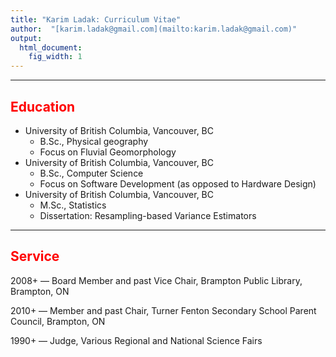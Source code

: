 ```yaml
---
title: "Karim Ladak: Curriculum Vitae"
author:  "[karim.ladak@gmail.com](mailto:karim.ladak@gmail.com)"
output:
  html_document:
    fig_width: 1
---
```


----

## <span style="color:red">Education</span>

- University of British Columbia, Vancouver, BC
    - B.Sc., Physical geography
    - Focus on Fluvial Geomorphology
    
- University of British Columbia, Vancouver, BC
    - B.Sc., Computer Science
    - Focus on Software Development (as opposed to Hardware Design)

- University of British Columbia, Vancouver, BC
    - M.Sc., Statistics
    - Dissertation: Resampling-based Variance Estimators

----

## <span style="color:red">Service</span>

2008+ --- Board Member and past Vice Chair, Brampton Public Library, Brampton, ON

2010+ --- Member and past Chair, Turner Fenton Secondary School Parent Council, Brampton, ON

1990+ --- Judge, Various Regional and National Science Fairs

